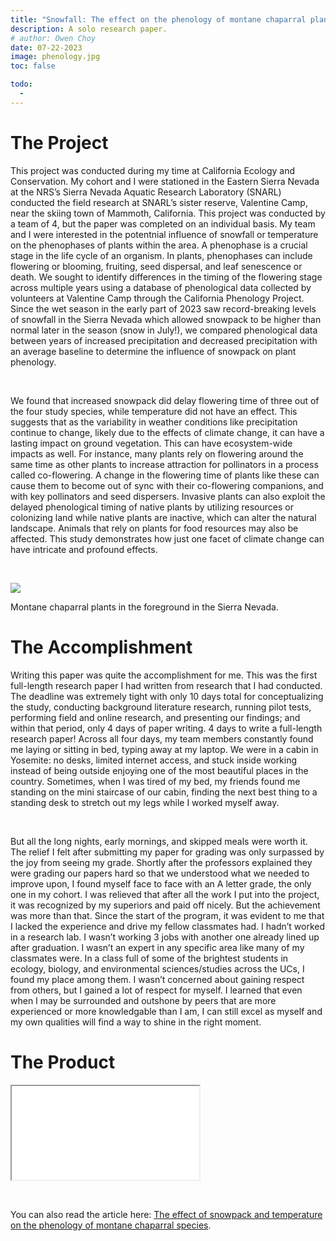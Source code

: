 ```yaml
---
title: "Snowfall: The effect on the phenology of montane chaparral plants"
description: A solo research paper.
# author: Owen Choy
date: 07-22-2023
image: phenology.jpg
toc: false

todo: 
  - 
---
```


# [The Project]{.red-text}

This project was conducted during my time at California Ecology and Conservation. My cohort and I were stationed in the Eastern Sierra Nevada at the NRS's Sierra Nevada Aquatic Research Laboratory (SNARL) conducted the field research at SNARL's sister reserve, Valentine Camp, near the skiing town of Mammoth, California. This project was conducted by a team of 4, but the paper was completed on an individual basis. My team and I were interested in the potentnial influence of snowfall or temperature on the phenophases of plants within the area. A phenophase is a crucial stage in the life cycle of an organism. In plants, phenophases can include flowering or blooming, fruiting, seed dispersal, and leaf senescence or death. We sought to identify differences in the timing of the flowering stage across multiple years using a database of phenological data collected by volunteers at Valentine Camp through the California Phenology Project. Since the wet season in the early part of 2023 saw record-breaking levels of snowfall in the Sierra Nevada which allowed snowpack to be higher than normal later in the season (snow in July!), we compared phenological data between years of increased precipitation and decreased precipitation with an average baseline to determine the influence of snowpack on plant phenology. 

<br>

We found that increased snowpack did delay flowering time of three out of the four study species, while temperature did not have an effect. This suggests that as the variability in weather conditions like precipitation continue to change, likely due to the effects of climate change, it can have a lasting impact on ground vegetation. This can have ecosystem-wide impacts as well. For instance, many plants rely on flowering around the same time as other plants to increase attraction for pollinators in a process called co-flowering. A change in the flowering time of plants like these can cause them to become out of sync with their co-flowering companions, and with key pollinators and seed dispersers. Invasive plants can also exploit the delayed phenological timing of native plants by utilizing resources or colonizing land while native plants are inactive, which can alter the natural landscape. Animals that rely on plants for food resources may also be affected. This study demonstrates how just one facet of climate change can have intricate and profound effects. 

<br>

![](phenology.jpg)
<p class="caption">
Montane chaparral plants in the foreground in the Sierra Nevada.
</p>


# [The Accomplishment]{.red-text}

Writing this paper was quite the accomplishment for me. This was the first full-length research paper I had written from research that I had conducted. The deadline was extremely tight with only 10 days total for conceptualizing the study, conducting background literature research, running pilot tests, performing field and online research, and presenting our findings; and within that period, only 4 days of paper writing. 4 days to write a full-length research paper! Across all four days, my team members constantly found me laying or sitting in bed, typing away at my laptop. We were in a cabin in Yosemite: no desks, limited internet access, and stuck inside working instead of being outside enjoying one of the most beautiful places in the country. Sometimes, when I was tired of my bed, my friends found me standing on the mini staircase of our cabin, finding the next best thing to a standing desk to stretch out my legs while I worked myself away. 

<br>

But all the long nights, early mornings, and skipped meals were worth it. The relief I felt after submitting my paper for grading was only surpassed by the joy from seeing my grade. Shortly after the professors explained they were grading our papers hard so that we understood what we needed to improve upon, I found myself face to face with an A letter grade, the only one in my cohort. I was relieved that after all the work I put into the project, it was recognized by my superiors and paid off nicely. But the achievement was more than that. Since the start of the program, it was evident to me that I lacked the experience and drive my fellow classmates had. I hadn't worked in a research lab. I wasn't working 3 jobs with another one already lined up after graduation. I wasn't an expert in any specific area like many of my classmates were. In a class full of some of the brightest students in ecology, biology, and environmental sciences/studies across the UCs, I found my place among them. I wasn't concerned about gaining respect from others, but I gained a lot of respect for myself. I learned that even when I may be surrounded and outshone by peers that are more experienced or more knowledgable than I am, I can still excel as myself and my own qualities will find a way to shine in the right moment. 


# [The Product]{.red-text}

<div class="resize">
<iframe src="phenology.pdf" class="iframe-style"></iframe>
</div>

<br>

You can also read the article here: [The effect of snowpack and temperature on the phenology of montane chaparral species](https://owenchoy.github.io/portfolio/phenology/phenology.pdf).
